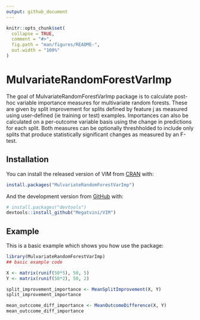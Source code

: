 ```yaml
---
output: github_document
---
```


<!-- README.md is generated from README.Rmd. Please edit that file -->

```r
knitr::opts_chunk$set(
  collapse = TRUE,
  comment = "#>",
  fig.path = "man/figures/README-",
  out.width = "100%"
)
```

# MulvariateRandomForestVarImp

<!-- badges: start -->
<!-- badges: end -->

The goal of MulvariateRandomForestVarImp package is to calculate post-hoc variable importance measures for multivariate random forests. These are given by split improvement for splits defined by feature j as measured using user-defined (ie training or test) examples. Importances can also be calculated on a per-outcome variable basis using the change in predictions for each split. Both measures can be optionally threshholded to include only splits that produce statistically significant changes as measured by an F-test. 

## Installation

You can install the released version of VIM from [CRAN](https://CRAN.R-project.org) with:

``` r
install.packages("MulvariateRandomForestVarImp")
```

And the development version from [GitHub](https://github.com/) with:

``` r
# install.packages("devtools")
devtools::install_github("Megatvini/VIM")
```
## Example

This is a basic example which shows you how use the package:

```r
library(MulvariateRandomForestVarImp)
## basic example code

X <- matrix(runif(50*5), 50, 5)
Y <- matrix(runif(50*2), 50, 2)

split_improvement_importance <- MeanSplitImprovement(X, Y)
split_improvement_importance

mean_outccome_diff_importance <- MeanOutcomeDifference(X, Y)
mean_outccome_diff_importance

```
